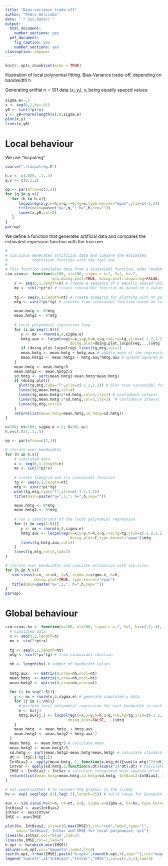 ```yaml
---
title: "Bias-variance trade-off"
author: "Pedro Delicado"
date: "`r Sys.Date()`"
output:
  html_document:
    number_sections: yes
  pdf_document:
    fig_caption: yes
    number_sections: yes
classoption: a4paper
---
```

<!-- Comment lines are like this one -->
<!-- Use "\newpage" when you want a new page break in the pdf output  -->


```r
knitr::opts_chunk$set(echo = TRUE)
```
Illustration of local polynomial fitting. 
Bias-Variance trade-off, depending on bandwidth h


Generating artifial $n=101$ data $(x_i,y_i)$, $x_i$ being equally spaced values:
```r
sigma.e<-.5
x <- seq(0,1,by=.01)
y0 <- sin(2*pi*x)
y <- y0+rnorm(length(x),0,sigma.e)
plot(x,y)
lines(x,y0)
```

# Local behaviour

We use "locpolreg"
```r
source("./locpolreg.R")
```

```r
h.v <- c(.025, .1,.4)
q.v <- c(0,1,2)

op <- par(mfrow=c(3,3))
for (q in q.v){
   for (h in h.v){
      locpolreg(x,y,h=h,q=q,r=0,tg=x,type.kernel="epan",ylim=c(-2,2))
      title(main=paste("q=",q,"; h=",h,sep=""))
      lines(x,y0,col=2)
   }
}
par(op)
```
We define a function that generates artificial data and compares the estimated regression function with the true one.

```r
# 
# sim.sinus Generates artificial data and compare the estimated 
#           regression function with the real one
#
# This function simulates data from a sinusoidal function, adds random noise, and performs local polynomial regression on the simulated data
sim.sinus<- function(n=100, nt=100, sigma.e =.2, S=1, h=.2,
                     q=1,doing.plot=TRUE, doing.plot.locpolreg=FALSE, ...){
    x <- seq(0,1,length=n) # create a sequence of n equally spaced values
    mx <- sin(2*pi*x) # create sinusoidal function mx based on x values
    
    tg <- seq(0,1,length=nt) # create timegrid for plotting with nt points
    mtg <- sin(2*pi*tg) # creates true sinusoidal function based on time grid

    mean.hmtg <- 0*mtg
    mean.hmtg2 <- 0*mtg
  
    # local polynomial regression loop
    for (i in seq(1:S)){
       y <- mx + rnorm(n,0,sigma.e)
       hmtg.aux <- locpolreg(x=x,y=y,h=h,q=q,r=0,tg=tg,ylim=c(-1.2,1.2),
                             doing.plot=doing.plot.locpolreg,...)$mtg
       if (doing.plot.locpolreg) lines(tg,mtg,col=2)
       mean.hmtg <- mean.hmtg + hmtg.aux # update mean of the regression function
       mean.hmtg2 <- mean.hmtg2 + hmtg.aux*hmtg.aux # updatd squared mean
    }
    mean.hmtg <- mean.hmtg/S
    mean.hmtg2 <- mean.hmtg2/S
    sd.hmtg <- sqrt(mean.hmtg2-mean.hmtg*mean.hmtg)
    if (doing.plot){
      plot(tg,mtg,type="l",ylim=c(-1.2,1.2)) # plot true sinusoidal function
      lines(tg,mean.hmtg,col=4)
      lines(tg,mean.hmtg+2*sd.hmtg,col=3,lty=2) # confidence inteval
      lines(tg,mean.hmtg-2*sd.hmtg,col=3,lty=2)  # confidence inteval
      lines(tg,mtg,col=1)
    }
    return(list(mean.hmtg=mean.hmtg,sd.hmtg=sd.hmtg))
}
```


```r
n=100; nt=100; sigma.e =.2; S=30; q=1
h.v=c(.025,.1,.4)

op <- par(mfrow=c(2,3))

# iterate over bandwidths
for (h in h.v){
    # simulated data
    x <- seq(0,1,length=n)
    mx <- sin(2*pi*x)
    
    # create timegrid and tru sinusoidal function
    tg <- seq(0,1,length=nt) 
    mtg <- sin(2*pi*tg)
    plot(tg,mtg,type="l",ylim=c(-1.2,1.2))
    title(main=paste("q=",1,"; h=",h,sep=""))

    mean.hmtg <- 0*mtg
    mean.hmtg2 <- 0*mtg
    
    # run S simulariont of the local polynomial regression
    for (i in seq(1:S)){
       y <- mx + rnorm(n,0,sigma.e)
       hmtg.aux <- locpolreg(x=x,y=y,h=h,q=q,r=0,tg=tg,ylim=c(-1.2,1.2),
                             doing.plot=F,type.kernel="epan")$mtg
       lines(tg,hmtg.aux,col=2)
    }
    lines(tg,mtg,col=1,lwd=2)
}

# iterate over bandwidths and simulate estimation with sim.sinus
for (h in h.v){
   sim.sinus(n=n, nt=nt, S=S, sigma.e=sigma.e, h=h, 
             doing.plot=TRUE, type.kernel="epan")
   title(main=paste("q=",1,"; h=",h,sep=""))
}
par(op)
```


# Global behaviour
```r
sim.sinus.hv <- function(n=100, nt=100, sigma.e =.2, S=1, hv=c(.2,.4), q=1, ...){
  # simulated data
  x <- seq(0,1,length=n)
  mx <- sin(2*pi*x)
  
  tg <- seq(0,1,length=nt) 
  mtg <- sin(2*pi*tg) # treu sinusoidal function
  
  nh <- length(hv) # number of bandwidth values
  
  hmtg.aux   <- matrix(0,nrow=nh,ncol=nt)
  mean.hmtg  <- matrix(0,nrow=nh,ncol=nt)
  mean.hmtg2 <- matrix(0,nrow=nh,ncol=nt)
  
  for (i in seq(1:S)){
    y <- mx + rnorm(n,0,sigma.e) # generate simulated y data
    for (j in (1:nh)){
      # perform local polynomial regression for each bandwidth in each simulation S
      h <- hv[j]
      hmtg.aux[j,] <- locpolreg(x=x,y=y,h=h,q=q,r=0,tg=tg,ylim=c(-1.2,1.2),
                            doing.plot=FALSE,...)$mtg
    }
    mean.hmtg  <- mean.hmtg  + hmtg.aux 
    mean.hmtg2 <- mean.hmtg2 + hmtg.aux^2
  }
  mean.hmtg  <- mean.hmtg/S # calculate mean 
  mean.hmtg2 <- mean.hmtg2/S
  sd.hmtg <- sqrt(mean.hmtg2-mean.hmtg*mean.hmtg) # calculate standard deviation
  dt <- (tg[2]-tg[1])
  IntBias2 <- apply(mean.hmtg, 1, function(x,mtg,dt){sum((x-mtg)^2)*dt},mtg,dt) # calculate integrated bias squared
  IntVar <- apply(sd.hmtg,1,function(x,dt){sum(x^2)*dt},dt) # calculate integrated variance
  IMSE <- IntBias2 + IntVar # calculate integrated mean squared error
  return(list(mean.hmtg=mean.hmtg,sd.hmtg=sd.hmtg, IntBias2=IntBias2, IntVar=IntVar, IMSE=IMSE))
}
```

```r
# set.seed(123456) # To recover the graphic in the slides
hv <- exp( seq(log(.02),log(.3),length=25)) # Valid range for Epanechnikov Kernel

aux <- sim.sinus.hv(n=n, nt=nt, S=S, sigma.e=sigma.e, hv=hv, type.kernel="epan")
IntBias2 <- aux$IntBias2
IntVar <- aux$IntVar
IMSE <- aux$IMSE
```


```r
plot(hv, IntBias2, ylim=c(0,max(IMSE)),col="red",lwd=2,type="l",
     main="IntBias2, IntVar and IMSE for local polynomial; q=1")
lines(hv,IntVar,col="blue",lwd=2)
lines(hv,IMSE,col=1,lwd=2)
h.opt <- hv[which.min(IMSE)]
abline(v=h.opt,col="magenta",lwd=2,lt=2)
text(h.opt,.9*max(IMSE),paste("h.opt=",round(h.opt,4),sep=""),col="magenta",pos=4)
legend("topleft",c("IntBias2","IntVar","IMSE"),col=c(2,4,1),lwd=2)
```